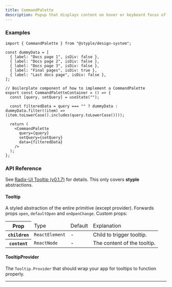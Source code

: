 ```yaml
---
title: CommandPalette
description: Popup that displays content on hover or keyboard focus of associated element.
---
```


### Examples

<Preview>
  <CommandPaletteContainer />
</Preview>

```tsx outline=true
import { CommandPalette } from "@styple/design-system";

const dummyData = [
  { label: "Docs page 1", isDiv: false },
  { label: "Docs page 2", isDiv: false },
  { label: "Docs page 3", isDiv: false },
  { label: "Final pages", isDiv: true },
  { label: "Last docs page", isDiv: false },
];

// Boilerplate component of how to implement a CommandPalette
export const CommandPaletteContainer = () => {
  const [query, setQuery] = useState("");

  const filteredData = query === "" ? dummyData : dummyData.filter((item) => (item.toLowerCase().includes(query.toLowerCase())));

  return (
    <CommandPalette
      query={query}
      setQuery={setQuery} 
      data={filteredData}
    />
  );
};
```

### API Reference

See [Radix-UI Tooltip (v0.1.7)](https://www.radix-ui.com/docs/primitives/components/tooltip) for details. This only covers **styple** abstractions.

#### Tooltip

A styled abstraction of the entire primitive (except provider). Forwards props `open`, `defaultOpen` and `onOpenChange`. Custom props:

<Table>
  <Thead>
    <Tr>
      <Th>Prop</Th>
      <Td>Type</Td>
      <Td>Default</Td>
      <Td>Explanation</Td>
    </Tr>
  </Thead>
  <Tbody>
    <Tr>
      <Th>
        <Code>children</Code>
      </Th>
      <Td>
        <Code color="normal">ReactElement</Code>
      </Td>
      <Td>-</Td>
      <Td><Text>Child to trigger tooltip.</Text></Td>
    </Tr>
    <Tr>
      <Th>
        <Code>content</Code>
      </Th>
      <Td>
        <Code color="normal">ReactNode</Code>
      </Td>
      <Td>-</Td>
      <Td><Text>The content of the tooltip.</Text></Td>
    </Tr>
  </Tbody>
</Table>

#### TooltipProvider

The `Tooltip.Provider` that should wrap your app for tooltips to function properly.

---